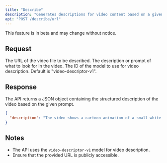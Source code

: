 ```yaml
---
title: "Describe"
description: "Generates descriptions for video content based on a given prompt and URL."
api: "POST /describe/url"
---
```


<Warning>This feature is in beta and may change without notice.</Warning>

## Request

<ParamField body="url" type="string" required>
  The URL of the video file to be described.
</ParamField>

<ParamField body="prompt" type="string" required>
  The description or prompt of what to look for in the video.
</ParamField>

<ParamField body="model_id" type="string" required>
  The ID of the model to use for video description. Default is
  "video-descriptor-v1".
</ParamField>

## Response

The API returns a JSON object containing the structured description of the video based on the given prompt.

<ResponseExample>

```json JSON
{
  "description": "The video shows a cartoon animation of a small white rabbit hopping through a prehistoric landscape with large dinosaurs in the background."
}
```

</ResponseExample>

## Notes

- The API uses the `video-descriptor-v1` model for video description.
- Ensure that the provided URL is publicly accessible.
